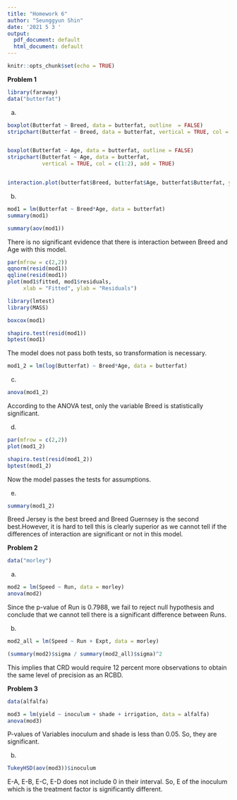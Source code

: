---
title: "Homework 6"
author: "Seunggyun Shin"
date: '2021 5 3 '
output:
  pdf_document: default
  html_document: default
---

```{r setup, include=FALSE}
knitr::opts_chunk$set(echo = TRUE)
```

**Problem 1**
```{r}
library(faraway)
data("butterfat")
```

(a)
```{r}
boxplot(Butterfat ~ Breed, data = butterfat, outline  = FALSE)
stripchart(Butterfat ~ Breed, data = butterfat, vertical = TRUE, col = c(1:5), add = TRUE)


boxplot(Butterfat ~ Age, data = butterfat, outline = FALSE)
stripchart(Butterfat ~ Age, data = butterfat,
           vertical = TRUE, col = c(1:2), add = TRUE)


interaction.plot(butterfat$Breed, butterfat$Age, butterfat$Butterfat, ylab = "Mean of Butterfat", xlab = "Breed", trace.label = "Age", col = c(1,3))

```

(b)
```{r}
mod1 = lm(Butterfat ~ Breed*Age, data = butterfat)
summary(mod1)

summary(aov(mod1))
```
There is no significant evidence that there is interaction between Breed and Age with this model.

```{r}
par(mfrow = c(2,2))
qqnorm(resid(mod1))
qqline(resid(mod1))
plot(mod1$fitted, mod1$residuals,
     xlab = "Fitted", ylab = "Residuals")
```

```{r}
library(lmtest)
library(MASS)
```

```{r}
boxcox(mod1)
```

```{r}
shapiro.test(resid(mod1))
bptest(mod1)
```
The model does not pass both tests, so transformation is necessary.

```{r}
mod1_2 = lm(log(Butterfat) ~ Breed*Age, data = butterfat)
```

(c)
```{r}
anova(mod1_2)
```

According to the ANOVA test, only the variable Breed is statistically significant.


(d)
```{r}
par(mfrow = c(2,2))
plot(mod1_2)
```

```{r}
shapiro.test(resid(mod1_2))
bptest(mod1_2)
```

Now the model passes the tests for assumptions.

(e)
```{r}
summary(mod1_2)
```

Breed Jersey is the best breed and Breed Guernsey is the second best.However, it is hard to tell this is clearly superior as we cannot tell if the differences of interaction are significant or not in this model.


**Problem 2**
```{r}
data("morley")
```

(a)
```{r}
mod2 = lm(Speed ~ Run, data = morley)
anova(mod2)
```

Since the p-value of Run is 0.7988, we fail to reject null hypothesis and conclude that we cannot tell there is a significant difference between Runs.

(b)
```{r}
mod2_all = lm(Speed ~ Run + Expt, data = morley)
```

```{r}
(summary(mod2)$sigma / summary(mod2_all)$sigma)^2
```
This implies that CRD would require 12 percent more observations to obtain the same level of precision as an RCBD.

**Problem 3**
```{r}
data(alfalfa)
```

```{r}
mod3 = lm(yield ~ inoculum + shade + irrigation, data = alfalfa)
anova(mod3)
```

P-values of Variables inoculum and shade is less than 0.05. So, they are significant.

(b)

```{r}
TukeyHSD(aov(mod3))$inoculum
```
E-A, E-B, E-C, E-D does not include 0 in their interval. So, E of the inoculum which is the treatment factor is significantly different.
